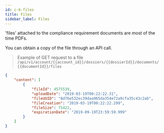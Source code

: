 ```yaml
---
id: c-6-files
title: Files
sidebar_label: Files
---
```


'files' attached to the compliance requirement documents are most of the time PDFs.

You can obtain a copy of the file through an API call.

> Example of GET request to a file `/api/v1/account/{{account_id}}/dossiers/{{dossierId}}/documents/{{documentId}}/files`

```json
{
    "content": [
        {
            "fileId": 4575539,
            "uploadDate": "2019-03-19T00:22:22.31",
            "fileUUID": "8d76e532ec39daa965da354e72a9cfa35c43c2ab",
            "fileCreation": "2019-03-19T00:22:22.299",
            "fileSize": 75422,
            "expirationDate": "2019-09-19T23:59:59.999"
        }
    ]
}
```

